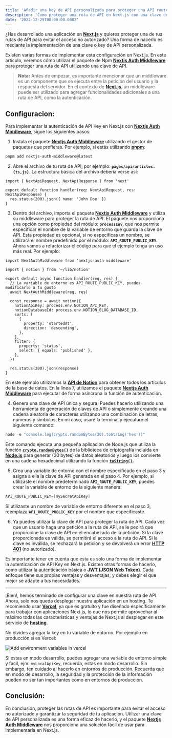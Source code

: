 ```yaml
---
title: 'Añadir una key de API personalizada para proteger una API route en Next.js'
description: 'Como proteger una ruta de API en Next.js con una clave de API personalizada'
date: '2022-12-29T08:00:00.000Z'
---
```


¿Has desarrollado una aplicación en **[Next.js](https://nextjs.org/)** y quieres proteger una de tus rutas de API para evitar el acceso no autorizado? Una forma de hacerlo es mediante la implementación de una clave o key de API personalizada.

Existen varias formas de implementar esta configuración en Next.js. En este artículo, veremos cómo utilizar el paquete de Npm **[Nextjs Auth Middleware](https://www.npmjs.com/package/nextjs-auth-middleware)** para proteger una ruta de API utilizando una clave de API.

> **Nota:** Antes de empezar, es importante mencionar que un middleware es un componente que se ejecuta entre la petición del usuario y la respuesta del servidor. En el contexto de **[Next.js](https://nextjs.org/docs/advanced-features/middleware)**, un middleware puede ser utilizado para agregar funcionalidades adicionales a una ruta de API, como la autenticación.

## Configuracion:

Para implementar la autenticación de API Key en Next.js con ****[Nextjs Auth Middleware](https://www.npmjs.com/package/nextjs-auth-middleware)****, sigue los siguientes pasos:

1. Instala el paquete **[Nextjs Auth Middleware](https://www.npmjs.com/package/nextjs-auth-middleware)** utilizando el gestor de paquetes que prefieras. Por ejemplo, si estás utilizando **[pnpm](https://pnpm.io/)**:

```powershell
pnpm add nextjs-auth-middleware@latest
```

2. Abre el archivo de tu ruta de API, por ejemplo: **`pages/api/articles.{ts,js}`**. La estructura básica del archivo debería verse así:

```tsx
import { NextApiRequest, NextApiResponse } from 'next'

export default function handler(req: NextApiRequest, res: NextApiResponse) {
  res.status(200).json({ name: 'John Doe' })
}
```

3. Dentro del archivo, importa el paquete **[Nextjs Auth Middleware](https://www.npmjs.com/package/nextjs-auth-middleware)** y utiliza su middleware para proteger la ruta de API. El paquete nos proporciona una opción como propiedad del módulo: **`processEnv`**, que nos permite especificar el nombre de la variable de entorno que guarda la clave de API. Esta propiedad es opcional, si no especificas un nombre, se utilizará el nombre predefinido por el módulo: **`API_ROUTE_PUBLIC_KEY`**. Ahora vamos a refactorizar el código para que el ejemplo tenga un uso más real. Por ejemplo:

```tsx {7}
import NextAuthMiddleware from 'nextjs-auth-middleware'

import { notion } from '~/lib/notion'

export default async function handler(req, res) {
  // La variable de entorno es API_ROUTE_PUBLIC_KEY, puedes modificarlo a tu gusto
  await NextAuthMiddleware(req, res)

  const response = await notion({
    notionApiKey: process.env.NOTION_API_KEY,
    notionDatabaseId: process.env.NOTION_BLOG_DATABASE_ID,
    sorts: [
      {
        property: 'startedAt',
        direction: 'descending',
      },
    ],
    filter: {
      property: 'status',
      select: { equals: 'published' },
    },
  })

  res.status(200).json(response)
}
```

En este ejemplo utilizamos la **[API de Notion](https://developers.notion.com/)** para obtener todos los artículos de la base de datos. En la línea 7, utilizamos el paquete **[Nextjs Auth Middleware](https://www.npmjs.com/package/nextjs-auth-middleware)** para ejecutar de forma asíncrona la función de autenticación.

4. Genera una clave de API única y segura. Puedes hacerlo utilizando una herramienta de generación de claves de API o simplemente creando una cadena aleatoria de caracteres utilizando una combinación de letras, números y símbolos. En mi caso, usaré la terminal y ejecutaré el siguiente comando:

```powershell
node -e "console.log(crypto.randomBytes(20).toString('hex'))"
```

Este comando ejecuta una pequeña aplicación de Node.js que utiliza la función **[`crypto.randomBytes()`](https://nodejs.org/api/crypto.html#cryptorandombytessize-callback)** de la biblioteca de criptografía incluida en [**Node.js**](https://nodejs.org/) para generar (20 bytes) de datos aleatorios y luego los convierte en una cadena hexadecimal utilizando la función **[`toString()`](https://developer.mozilla.org/es/docs/Web/JavaScript/Reference/Global_Objects/Object/toString).**

5. Crea una variable de entorno con el nombre especificado en el paso 3 y asigna a ella la clave de API generada en el paso 4. Por ejemplo, si utilizaste el nombre predeterminado **`API_ROUTE_PUBLIC_KEY`**, puedes crear la variable de entorno de la siguiente manera:

```powershell
API_ROUTE_PUBLIC_KEY=[mySecretApiKey]
```

Si utilizaste un nombre de variable de entorno diferente en el paso 3, reemplaza **`API_ROUTE_PUBLIC_KEY`** por el nombre que especificaste.

6. Ya puedes utilizar la clave de API para proteger la ruta de API. Cada vez que un usuario haga una petición a la ruta de API, se le pedirá que proporcione la clave de API en el encabezado de la petición. Si la clave proporcionada es válida, se permitirá el acceso a la ruta de API. Si la clave es inválida, se rechazará la petición y se devolverá un error **[HTTP 401](https://developer.mozilla.org/es/docs/Web/HTTP/Status)** (no autorizado).

Es importante tener en cuenta que esta es solo una forma de implementar la autenticación de API Key en Next.js. Existen otras formas de hacerlo, como utilizar la autenticación básica o **[JWT (JSON Web Token)](https://jwt.io/)**. Cada enfoque tiene sus propias ventajas y desventajas, y debes elegir el que mejor se adapte a tus necesidades.

---

¡Bien!, hemos terminado de configurar una clave en nuestra ruta de API. Ahora, solo nos queda desplegar nuestra aplicación en un hosting. Te recomiendo usar **[Vercel](https://vercel.com/)**, ya que es gratuito y fue diseñado específicamente para trabajar con aplicaciones Next.js, lo que nos permite aprovechar al máximo todas las características y ventajas de Next.js al desplegar en este servicio de **[hosting](https://developer.mozilla.org/es/docs/Learn/Getting_started_with_the_web/Publishing_your_website)**.

No olvides agregar la key en tu variable de entorno. Por ejemplo en producción si es Vercel:

![Add environment variables in vercel](https://res.cloudinary.com/abrahamcalsin/image/upload/v1672118576/projects/abrahamcalsin/blog/add-a-custom-api-key-to-protect-an-api-route-in-nextjs/add-environment-variables-in-vercel.png)

Si estas en modo desarrollo, puedes agregar una variable de entorno simple y facil, ejm: `myLocalApiKey`, recuerda, estas en modo desarrollo. Sin embargo, ten cuidado al hacerlo en entornos de producción. Recuerda que en modo de desarrollo, la seguridad y la protección de la información pueden no ser tan importantes como en entornos de producción.

## Conclusión:

En conclusión, proteger las rutas de API es importante para evitar el acceso no autorizado y garantizar la seguridad de tu aplicación. Utilizar una clave de API personalizada es una forma eficaz de hacerlo, y el paquete **[Nextjs Auth Middleware](https://www.npmjs.com/package/nextjs-auth-middleware)** nos proporciona una solución fácil de usar para implementarla en Next.js.